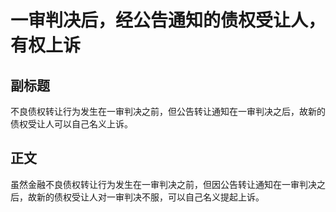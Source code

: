 # 一审判决后，经公告通知的债权受让人，有权上诉
## 副标题
不良债权转让行为发生在一审判决之前，但公告转让通知在一审判决之后，故新的债权受让人可以自己名义上诉。
## 正文
虽然金融不良债权转让行为发生在一审判决之前，但因公告转让通知在一审判决之后，故新的债权受让人对一审判决不服，可以自己名义提起上诉。